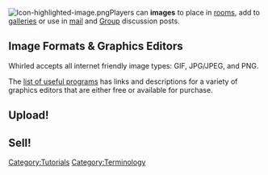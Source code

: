 {{TOCright}}
[[Image:Icon-highlighted-image.png|left]]Players can '''images''' to place in [[room]]s, add to [[gallery|galleries]] or use in [[mail]] and [[Group]] discussion posts.
{{clearleft}}
== Image Formats & Graphics Editors ==

Whirled accepts all internet friendly image types: GIF, JPG/JPEG, and PNG.

The [[list of useful programs]] has links and descriptions for a variety of graphics editors that are either free or available for purchase.

== Upload! ==

{{:Upload/Image}}

==Sell!==
{{listing|image|images|Images|attribute}}

[[Category:Tutorials]][[Category:Terminology]]
